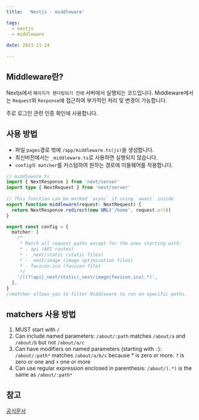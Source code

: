 ```yaml
---
title:  'Nextjs - middleware'

tags:
  - nextjs
  - middleware
  
date: 2023-11-24
 
---
```


## Middleware란?

Nextjs에서 `페이지가 랜더링되기 전에` 서버에서 실행되는 코드입니다.
Middleware에서는 `Request`와 `Response`에 접근하여 
부가적인 처리 및 변경이 가능합니다.

주로 로그인 관련 인증 확인에 사용합니다.

## 사용 방법

- 파일 `pages`경로 밖에 `/app/middleware.ts(js)`을 생성합니다.
- 최신버전에서는 `_middleware.ts`로 사용하면 실행되지 않습니다.
- `config의 matcher`를 커스텀하여 원하는 경로에 미들웨어를 적용합니다.

```typeScript
// middleware.ts
import { NextResponse } from 'next/server'
import type { NextRequest } from 'next/server'
 
// This function can be marked `async` if using `await` inside
export function middleware(request: NextRequest) {
  return NextResponse.redirect(new URL('/home', request.url))
}

export const config = {
  matcher: [
    /*
     * Match all request paths except for the ones starting with:
     * - api (API routes)
     * - _next/static (static files)
     * - _next/image (image optimization files)
     * - favicon.ico (favicon file)
     */
    '/((?!api|_next/static|_next/image|favicon.ico).*)',
  ],
}
//matcher allows you to filter Middleware to run on specific paths.
```

## matchers 사용 방법

1. MUST start with `/`
2. Can include named parameters: 
`/about/:path` matches `/about/a` and `/about/b` but not `/about/a/c`
3. Can have modifiers on named parameters (starting with `:`): 
`/about/:path*` matches `/about/a/b/c` because * is zero or more. `?` is zero or one and `+` one or more
4. Can use regular expression enclosed in parenthesis: 
`/about/(.*)` is the same as `/about/:path*`

## 참고

[공식문서](https://nextjs.org/docs/app/building-your-application/routing/middleware 'docs')